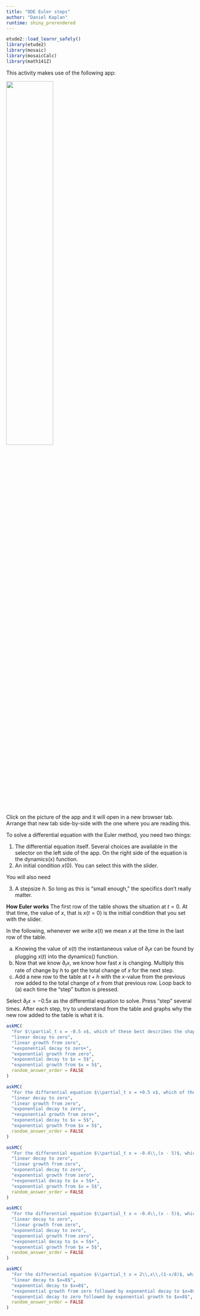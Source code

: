 ```yaml
---
title: "ODE Euler steps"
author: "Daniel Kaplan"
runtime: shiny_prerendered
---
```


```r
etude2::load_learnr_safely()
library(etude2)
library(mosaic)
library(mosaicCalc)
library(math141Z)
```

This activity makes use of the following app:

<a href="https://maa-statprep.shinyapps.io/142Z-DE-Euler" target="_blank"><img src="www/Euler-app.png" width="50%"></a>

Click on the picture of the app and it will open in a new browser tab. Arrange that new tab side-by-side with the one where you are reading this.

To solve a differential equation with the Euler method, you need two things:

1. The differential equation itself. Several choices are available in the selector on the left side of the app. On the right side of the equation is the dynamics(x) function.
2. An initial condition $x(0)$. You can select this with the slider.

You will also need

3. A stepsize $h$. So long as this is "small enough," the specifics don't really matter. 

**How Euler works** The first row of the table shows the situation at $t=0$. At that time, the value of $x$, that is $x(t=0)$ is the initial condition that you set with the slider.

In the following, whenever we write $x(t)$ we mean $x$ at the time in the last row of the table.

a. Knowing the value of $x(t)$ the instantaneous value of $\partial_t x$ can be found by plugging $x(t)$ into the dynamics() function. 
b. Now that we know $\partial_t x$, we know how fast $x$ is changing. Multiply this rate of change by $h$ to get the total change of $x$ for the next step.
c. Add a new row to the table at $t+h$ with the $x$-value from the previous row added to the total change of $x$ from that previous row. Loop back to (a) each time the "step" button is pressed.

Select $\partial_t x = -0.5 x$ as the differential equation to solve. Press "step" several times. After each step, try to understand from the table and graphs why the new row added to the table is what it is.

```r
askMC(
  "For $\\partial_t x = -0.5 x$, which of these best describes the shape of the solution? (You'll get a better picture if you set x(0) to, say, 8.)",
  "linear decay to zero",
  "linear growth from zero",
  "+exponential decay to zero+",
  "exponential growth from zero",
  "exponential decay to $x = 5$",
  "exponential growth from $x = 5$",
  random_answer_order = FALSE
)
```

```r
askMC(
  "For the differential equation $\\partial_t x = +0.5 x$, which of these best describes the shape of the solution? (You'll get a better picture if you set x(0) to, say, 1.)",
  "linear decay to zero",
  "linear growth from zero",
  "exponential decay to zero",
  "+exponential growth from zero+",
  "exponential decay to $x = 5$",
  "exponential growth from $x = 5$",
  random_answer_order = FALSE
)
```

```r
askMC(
  "For the differential equation $\\partial_t x = -0.4\\,(x - 5)$, which of these best describes the shape of the solution when the initial condition is $x=1$? ",
  "linear decay to zero",
  "linear growth from zero",
  "exponential decay to zero",
  "exponential growth from zero",
  "+exponential decay to $x = 5$+",
  "exponential growth from $x = 5$",
  random_answer_order = FALSE
)
```

```r
askMC(
  "For the differential equation $\\partial_t x = -0.4\\,(x - 5)$, which of these best describes the shape of the solution when the initial condition is $x=9$? ",
  "linear decay to zero",
  "linear growth from zero",
  "exponential decay to zero",
  "exponential growth from zero",
  "+exponential decay to $x = 5$+",
  "exponential growth from $x = 5$",
  random_answer_order = FALSE
)
```

```r
askMC(
  "For the differential equation $\\partial_t x = 2\\,x\\,(1-x/8)$, which of these best describes the shape of the solution when the initial condition is $x=1$? ",
  "linear decay to $x=8$",
  "exponential decay to $x=8$",
  "+exponential growth from zero followed by exponential decay to $x=8$+",
  "exponential decay to zero followed by exponential growth to $x=8$",
  random_answer_order = FALSE
)
```
